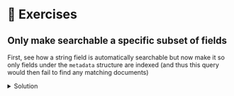 # 👐 Exercises

## Only make searchable a specific subset of fields

First, see how <Playground url="https://search-playground.corp.mongodb.com/tools/code-sandbox/snapshots/67b5ccc0828ad15116bcce21">a string field is automatically searchable</Playground> but now make it so only fields under the `metadata` structure are indexed (and thus this query would then fail to find any matching documents)
<details>
  <summary>Solution</summary>
  <div>
    Turn off top-level dynamic mapping, and only index the `metadata` sub-structure.
    ```js
    {
      "mappings": {
        "dynamic": false,
        "fields": {
          "metadata": [
            {
              "type": "document",
              "dynamic": true
            }
          ]
        }
      }
    }
    ```
    <Playground url="https://search-playground.corp.mongodb.com/tools/code-sandbox/snapshots/67b5cd163cface474919d070">solution</Playground>
  </div>
</details>
